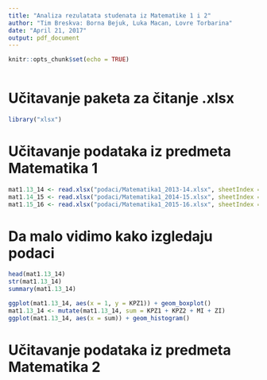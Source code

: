 ---
title: "Analiza rezulatata studenata iz Matematike 1 i 2"
author: "Tim Breskva: Borna Bejuk, Luka Macan, Lovre Torbarina"
date: "April 21, 2017"
output: pdf_document
---

```{r setup, include=FALSE}
knitr::opts_chunk$set(echo = TRUE)
```

```{r}

```


# Učitavanje paketa za čitanje .xlsx
```{r}
library("xlsx")
```

# Učitavanje podataka iz predmeta Matematika 1
```{r}
mat1.13_14 <- read.xlsx("podaci/Matematika1_2013-14.xlsx", sheetIndex = 1, rowIndex = 2:766)
mat1.14_15 <- read.xlsx("podaci/Matematika1_2014-15.xlsx", sheetIndex = 1, rowIndex = 2:844)
mat1.15_16 <- read.xlsx("podaci/Matematika1_2015-16.xlsx", sheetIndex = 1, rowIndex = 2:749)
```
# Da malo vidimo kako izgledaju podaci
```{r}
head(mat1.13_14)
str(mat1.13_14)
summary(mat1.13_14)
```
```{r}
ggplot(mat1.13_14, aes(x = 1, y = KPZ1)) + geom_boxplot()
mat1.13_14 <- mutate(mat1.13_14, sum = KPZ1 + KPZ2 + MI + ZI)
ggplot(mat1.13_14, aes(x = sum)) + geom_histogram()
```

# Učitavanje podataka iz predmeta Matematika 2
```{r}

```

